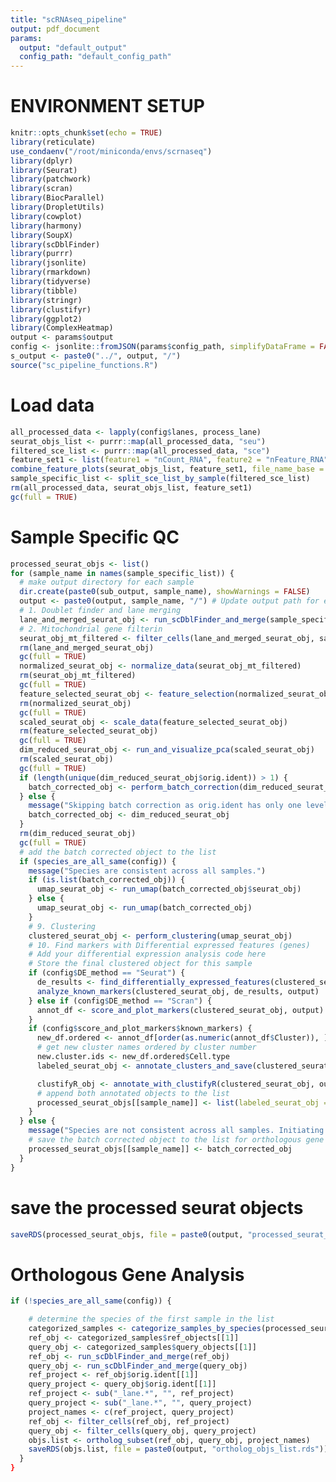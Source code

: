 ```yaml
---
title: "scRNAseq_pipeline"
output: pdf_document
params:
  output: "default_output" 
  config_path: "default_config_path" 
---
```


# ENVIRONMENT SETUP

```r
knitr::opts_chunk$set(echo = TRUE)
library(reticulate)
use_condaenv("/root/miniconda/envs/scrnaseq")
library(dplyr)
library(Seurat)
library(patchwork)
library(scran)
library(BiocParallel)
library(DropletUtils)
library(cowplot)
library(harmony)
library(SoupX)
library(scDblFinder)
library(purrr)
library(jsonlite)
library(rmarkdown)
library(tidyverse)
library(tibble)
library(stringr)
library(clustifyr)
library(ggplot2)
library(ComplexHeatmap)
output <- params$output
config <- jsonlite::fromJSON(params$config_path, simplifyDataFrame = FALSE)
s_output <- paste0("../", output, "/")
source("sc_pipeline_functions.R")
```

# Load data
```r
all_processed_data <- lapply(config$lanes, process_lane)
seurat_objs_list <- purrr::map(all_processed_data, "seu")
filtered_sce_list <- purrr::map(all_processed_data, "sce")
feature_set1 <- list(feature1 = "nCount_RNA", feature2 = "nFeature_RNA")
combine_feature_plots(seurat_objs_list, feature_set1, file_name_base = "post_soupx_qc")
sample_specific_list <- split_sce_list_by_sample(filtered_sce_list)
rm(all_processed_data, seurat_objs_list, feature_set1)
gc(full = TRUE)
```

# Sample Specific QC
```r
processed_seurat_objs <- list()
for (sample_name in names(sample_specific_list)) {
  # make output directory for each sample
  dir.create(paste0(sub_output, sample_name), showWarnings = FALSE)
  output <- paste0(output, sample_name, "/") # Update output path for each sample
  # 1. Doublet finder and lane merging
  lane_and_merged_seurat_obj <- run_scDblFinder_and_merge(sample_specific_list[[sample_name]])
  # 2. Mitochondrial gene filterin
  seurat_obj_mt_filtered <- filter_cells(lane_and_merged_seurat_obj, sample_name)
  rm(lane_and_merged_seurat_obj)
  gc(full = TRUE)
  normalized_seurat_obj <- normalize_data(seurat_obj_mt_filtered)
  rm(seurat_obj_mt_filtered)
  gc(full = TRUE)
  feature_selected_seurat_obj <- feature_selection(normalized_seurat_obj)
  rm(normalized_seurat_obj)
  gc(full = TRUE)
  scaled_seurat_obj <- scale_data(feature_selected_seurat_obj)
  rm(feature_selected_seurat_obj)
  gc(full = TRUE)
  dim_reduced_seurat_obj <- run_and_visualize_pca(scaled_seurat_obj)
  rm(scaled_seurat_obj)
  gc(full = TRUE)
  if (length(unique(dim_reduced_seurat_obj$orig.ident)) > 1) {
    batch_corrected_obj <- perform_batch_correction(dim_reduced_seurat_obj)
  } else {
    message("Skipping batch correction as orig.ident has only one level.")
    batch_corrected_obj <- dim_reduced_seurat_obj
  }
  rm(dim_reduced_seurat_obj)
  gc(full = TRUE)
  # add the batch corrected object to the list
  if (species_are_all_same(config)) {
    message("Species are consistent across all samples.")
    if (is.list(batch_corrected_obj)) {
      umap_seurat_obj <- run_umap(batch_corrected_obj$seurat_obj)
    } else {
      umap_seurat_obj <- run_umap(batch_corrected_obj)
    }
    # 9. Clustering
    clustered_seurat_obj <- perform_clustering(umap_seurat_obj)
    # 10. Find markers with Differential expressed features (genes)
    # Add your differential expression analysis code here
    # Store the final clustered object for this sample
    if (config$DE_method == "Seurat") {
      de_results <- find_differentially_expressed_features(clustered_seurat_obj)
      analyze_known_markers(clustered_seurat_obj, de_results, output)
    } else if (config$DE_method == "Scran") {
      annot_df <- score_and_plot_markers(clustered_seurat_obj, output)
    }
    if (config$score_and_plot_markers$known_markers) {
      new_df.ordered <- annot_df[order(as.numeric(annot_df$Cluster)), ]
      # get new cluster names ordered by cluster number
      new.cluster.ids <- new_df.ordered$Cell.type
      labeled_seurat_obj <- annotate_clusters_and_save(clustered_seurat_obj, new.cluster.ids, output)

      clustifyR_obj <- annotate_with_clustifyR(clustered_seurat_obj, output)
      # append both annotated objects to the list
      processed_seurat_objs[[sample_name]] <- list(labeled_seurat_obj = labeled_seurat_obj, clustifyR_obj = clustifyR_obj)
    }
  } else {
    message("Species are not consistent across all samples. Initiating orthologous gene analysis.")
    # save the batch corrected object to the list for orthologous gene analysis
    processed_seurat_objs[[sample_name]] <- batch_corrected_obj
  }
}
```

# save the processed seurat objects
```r
saveRDS(processed_seurat_objs, file = paste0(output, "processed_seurat_objs.rds"))

```
# Orthologous Gene Analysis
```r
if (!species_are_all_same(config)) {

    # determine the species of the first sample in the list
    categorized_samples <- categorize_samples_by_species(processed_seurat_objs, config)
    ref_obj <- categorized_samples$ref_objects[[1]]
    query_obj <- categorized_samples$query_objects[[1]]
    ref_obj <- run_scDblFinder_and_merge(ref_obj)
    query_obj <- run_scDblFinder_and_merge(query_obj)
    ref_project <- ref_obj$orig.ident[[1]]
    query_project <- query_obj$orig.ident[[1]]
    ref_project <- sub("_lane.*", "", ref_project)
    query_project <- sub("_lane.*", "", query_project)
    project_names <- c(ref_project, query_project)
    ref_obj <- filter_cells(ref_obj, ref_project)
    query_obj <- filter_cells(query_obj, query_project)
    objs.list <- ortholog_subset(ref_obj, query_obj, project_names)
    saveRDS(objs.list, file = paste0(output, "ortholog_objs_list.rds"))
  }
}
```


